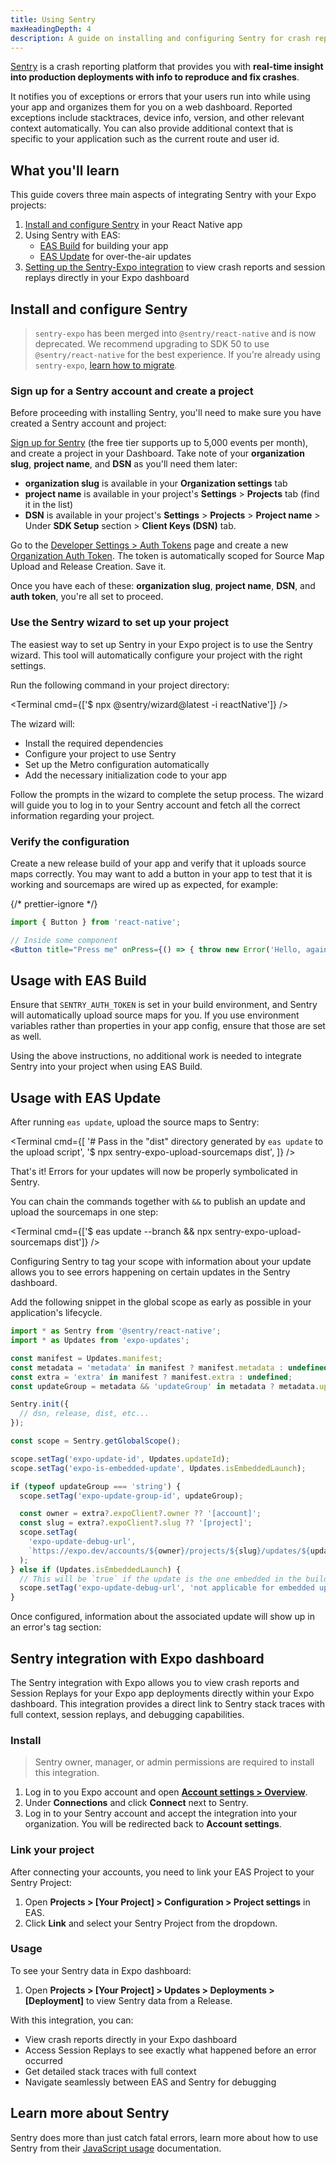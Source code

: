 ```yaml
---
title: Using Sentry
maxHeadingDepth: 4
description: A guide on installing and configuring Sentry for crash reporting.
---
```



[Sentry](http://getsentry.com/) is a crash reporting platform that provides you with **real-time insight into production deployments with info to reproduce and fix crashes**.

It notifies you of exceptions or errors that your users run into while using your app and organizes them for you on a web dashboard. Reported exceptions include stacktraces, device info, version, and other relevant context automatically. You can also provide additional context that is specific to your application such as the current route and user id.

## What you'll learn

This guide covers three main aspects of integrating Sentry with your Expo projects:

1. [Install and configure Sentry](#install-and-configure-sentry) in your React Native app
2. Using Sentry with EAS:
   - [EAS Build](#usage-with-eas-build) for building your app
   - [EAS Update](#usage-with-eas-update) for over-the-air updates
3. [Setting up the Sentry-Expo integration](#sentry-integration-with-eas) to view crash reports and session replays directly in your Expo dashboard

<PlatformsSection title="Platform compatibility" android emulator ios simulator web />

## Install and configure Sentry

> `sentry-expo` has been merged into `@sentry/react-native` and is now deprecated. We recommend upgrading to SDK 50 to use `@sentry/react-native` for the best experience. If you're already using `sentry-expo`, [learn how to migrate](https://expo.fyi/sentry-expo-migration).

<Step label="1">

### Sign up for a Sentry account and create a project

Before proceeding with installing Sentry, you'll need to make sure you have created a Sentry account and project:

<Step label="1.1">

[Sign up for Sentry](https://sentry.io/signup/) (the free tier supports up to 5,000 events per month), and create a project in your
Dashboard. Take note of your **organization slug**, **project name**, and **DSN** as you'll need
them later:

- **organization slug** is available in your **Organization settings** tab
- **project name** is available in your project's **Settings** > **Projects** tab (find it in the list)
- **DSN** is available in your project's **Settings** > **Projects** > **Project name** > Under **SDK Setup** section > **Client Keys (DSN)** tab.

</Step>

<Step label="1.2">

Go to the [Developer Settings > Auth Tokens](https://sentry.io/settings/auth-tokens/) page and create a new [Organization Auth Token](https://docs.sentry.io/account/auth-tokens/#organization-auth-tokens). The token is automatically scoped for Source Map Upload and Release Creation. Save it.

</Step>

Once you have each of these: **organization slug**, **project name**, **DSN**, and **auth token**, you're all set to proceed.

</Step>

<Step label="2">

### Use the Sentry wizard to set up your project

The easiest way to set up Sentry in your Expo project is to use the Sentry wizard. This tool will automatically configure your project with the right settings.

Run the following command in your project directory:

<Terminal cmd={['$ npx @sentry/wizard@latest -i reactNative']} />

The wizard will:

- Install the required dependencies
- Configure your project to use Sentry
- Set up the Metro configuration automatically
- Add the necessary initialization code to your app

Follow the prompts in the wizard to complete the setup process. The wizard will guide you to log in to your Sentry account and fetch all the correct information regarding your project.

</Step>

<Step label="6">

### Verify the configuration

Create a new release build of your app and verify that it uploads source maps correctly. You may want to add a button in your app to test that it is working and sourcemaps are wired up as expected, for example:

{/* prettier-ignore */}
```jsx
import { Button } from 'react-native';

// Inside some component
<Button title="Press me" onPress={() => { throw new Error('Hello, again, Sentry!'); }}/>
```

</Step>

## Usage with EAS Build

Ensure that `SENTRY_AUTH_TOKEN` is set in your build environment, and Sentry will automatically upload source maps for you. If you use environment variables rather than properties in your app config, ensure that those are set as well.

Using the above instructions, no additional work is needed to integrate Sentry into your project when using EAS Build.

## Usage with EAS Update

After running `eas update`, upload the source maps to Sentry:

<Terminal
  cmd={[
    '# Pass in the "dist" directory generated by `eas update` to the upload script',
    '$ npx sentry-expo-upload-sourcemaps dist',
  ]}
/>

That's it! Errors for your updates will now be properly symbolicated in Sentry.

<Collapsible summary="Do you want to publish an update and the sourcemaps in one command?">

You can chain the commands together with `&&` to publish an update and upload the sourcemaps in one step:

<Terminal cmd={['$ eas update --branch <branch> && npx sentry-expo-upload-sourcemaps dist']} />

</Collapsible>

<Collapsible summary="Do you want to append additional update-related metadata to error reports?">

Configuring Sentry to tag your scope with information about your update allows you to see errors happening on certain updates in the Sentry dashboard.

Add the following snippet in the global scope as early as possible in your application's lifecycle.

```js
import * as Sentry from '@sentry/react-native';
import * as Updates from 'expo-updates';

const manifest = Updates.manifest;
const metadata = 'metadata' in manifest ? manifest.metadata : undefined;
const extra = 'extra' in manifest ? manifest.extra : undefined;
const updateGroup = metadata && 'updateGroup' in metadata ? metadata.updateGroup : undefined;

Sentry.init({
  // dsn, release, dist, etc...
});

const scope = Sentry.getGlobalScope();

scope.setTag('expo-update-id', Updates.updateId);
scope.setTag('expo-is-embedded-update', Updates.isEmbeddedLaunch);

if (typeof updateGroup === 'string') {
  scope.setTag('expo-update-group-id', updateGroup);

  const owner = extra?.expoClient?.owner ?? '[account]';
  const slug = extra?.expoClient?.slug ?? '[project]';
  scope.setTag(
    'expo-update-debug-url',
    `https://expo.dev/accounts/${owner}/projects/${slug}/updates/${updateGroup}`
  );
} else if (Updates.isEmbeddedLaunch) {
  // This will be `true` if the update is the one embedded in the build, and not one downloaded from the updates server.
  scope.setTag('expo-update-debug-url', 'not applicable for embedded updates');
}
```

Once configured, information about the associated update will show up in an error's tag section:

<ContentSpotlight alt="Sentry update tags" src="/static/images/guides/sentry-tags.png" />

</Collapsible>

## Sentry integration with Expo dashboard

The Sentry integration with Expo allows you to view crash reports and Session Replays for your Expo app deployments directly within your Expo dashboard. This integration provides a direct link to Sentry stack traces with full context, session replays, and debugging capabilities.

### Install

> Sentry owner, manager, or admin permissions are required to install this integration.

1. Log in to you Expo account and open [**Account settings > Overview**](https://expo.dev/accounts/[your-account]/settings).
2. Under **Connections** and click **Connect** next to Sentry.
3. Log in to your Sentry account and accept the integration into your organization. You will be redirected back to **Account settings**.

### Link your project

After connecting your accounts, you need to link your EAS Project to your Sentry Project:

1. Open **Projects > [Your Project] > Configuration > Project settings** in EAS.
2. Click **Link** and select your Sentry Project from the dropdown.

### Usage

To see your Sentry data in Expo dashboard:

1. Open **Projects > [Your Project] > Updates > Deployments > [Deployment]** to view Sentry data from a Release.

With this integration, you can:

- View crash reports directly in your Expo dashboard
- Access Session Replays to see exactly what happened before an error occurred
- Get detailed stack traces with full context
- Navigate seamlessly between EAS and Sentry for debugging

## Learn more about Sentry

Sentry does more than just catch fatal errors, learn more about how to use Sentry from their [JavaScript usage](https://docs.sentry.io/platforms/javascript/) documentation.
